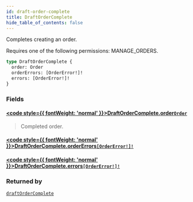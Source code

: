 ```yaml
---
id: draft-order-complete
title: DraftOrderComplete
hide_table_of_contents: false
---
```








Completes creating an order. 

Requires one of the following permissions: MANAGE_ORDERS.

```graphql
type DraftOrderComplete {
  order: Order
  orderErrors: [OrderError!]!
  errors: [OrderError!]!
}
```


### Fields

#### [<code style={{ fontWeight: 'normal' }}>DraftOrderComplete.<b>order</b></code>](#)<Bullet />[`Order`](../../../developer/api-reference/objects/order) <Badge class="secondary" text="object"/>
> Completed order.
> 

#### [<code style={{ fontWeight: 'normal' }}>DraftOrderComplete.<b>orderErrors</b></code>](#)<Bullet />[`[OrderError!]!`](../../../developer/api-reference/objects/order-error) <Badge class="secondary" text="non-null"/> <Badge class="secondary" text="object"/>
> 
> 

#### [<code style={{ fontWeight: 'normal' }}>DraftOrderComplete.<b>errors</b></code>](#)<Bullet />[`[OrderError!]!`](../../../developer/api-reference/objects/order-error) <Badge class="secondary" text="non-null"/> <Badge class="secondary" text="object"/>
> 
> 



### Returned by

[`draftOrderComplete`](../../../developer/api-reference/mutations/draft-order-complete)  <Badge class="secondary" text="mutation"/>



